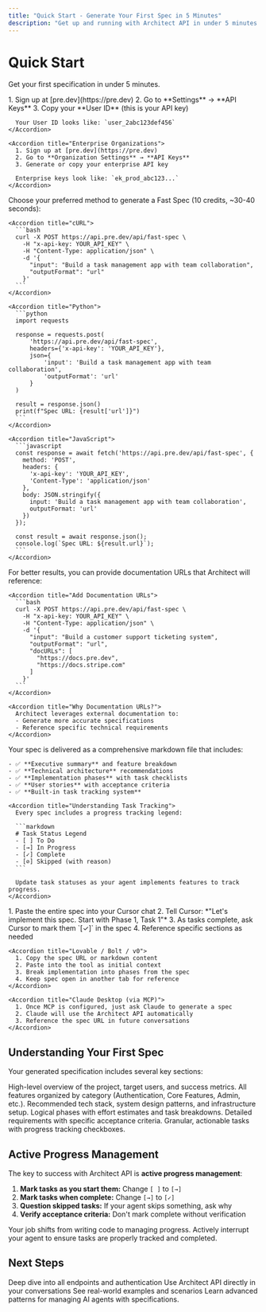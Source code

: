 ```yaml
---
title: "Quick Start - Generate Your First Spec in 5 Minutes"
description: "Get up and running with Architect API in under 5 minutes. Generate your first project specification and start guiding AI agents."
---
```


# Quick Start

Get your first specification in under 5 minutes.

<Steps>
  <Step title="Get Your API Key" icon="key">
    <Accordion title="Solo Users">
      1. Sign up at [pre.dev](https://pre.dev)
      2. Go to **Settings** → **API Keys**
      3. Copy your **User ID** (this is your API key)

      Your User ID looks like: `user_2abc123def456`
    </Accordion>

    <Accordion title="Enterprise Organizations">
      1. Sign up at [pre.dev](https://pre.dev)
      2. Go to **Organization Settings** → **API Keys**
      3. Generate or copy your enterprise API key

      Enterprise keys look like: `ek_prod_abc123...`
    </Accordion>
  </Step>

  <Step title="Make Your First Request" icon="terminal">
    Choose your preferred method to generate a Fast Spec (10 credits, ~30-40 seconds):

    <Accordion title="cURL">
      ```bash
      curl -X POST https://api.pre.dev/api/fast-spec \
        -H "x-api-key: YOUR_API_KEY" \
        -H "Content-Type: application/json" \
        -d '{
          "input": "Build a task management app with team collaboration",
          "outputFormat": "url"
        }'
      ```
    </Accordion>

    <Accordion title="Python">
      ```python
      import requests

      response = requests.post(
          'https://api.pre.dev/api/fast-spec',
          headers={'x-api-key': 'YOUR_API_KEY'},
          json={
              'input': 'Build a task management app with team collaboration',
              'outputFormat': 'url'
          }
      )

      result = response.json()
      print(f"Spec URL: {result['url']}")
      ```
    </Accordion>

    <Accordion title="JavaScript">
      ```javascript
      const response = await fetch('https://api.pre.dev/api/fast-spec', {
        method: 'POST',
        headers: {
          'x-api-key': 'YOUR_API_KEY',
          'Content-Type': 'application/json'
        },
        body: JSON.stringify({
          input: 'Build a task management app with team collaboration',
          outputFormat: 'url'
        })
      });

      const result = await response.json();
      console.log(`Spec URL: ${result.url}`);
      ```
    </Accordion>
  </Step>

  <Step title="Enhance with Documentation (Optional)" icon="book">
    For better results, you can provide documentation URLs that Architect will reference:

    <Accordion title="Add Documentation URLs">
      ```bash
      curl -X POST https://api.pre.dev/api/fast-spec \
        -H "x-api-key: YOUR_API_KEY" \
        -H "Content-Type: application/json" \
        -d '{
          "input": "Build a customer support ticketing system",
          "outputFormat": "url",
          "docURLs": [
            "https://docs.pre.dev",
            "https://docs.stripe.com"
          ]
        }'
      ```
    </Accordion>

    <Accordion title="Why Documentation URLs?">
      Architect leverages external documentation to:
      - Generate more accurate specifications
      - Reference specific technical requirements
    </Accordion>
  </Step>

  <Step title="View Your Specification" icon="eye">
    Your spec is delivered as a comprehensive markdown file that includes:

    - ✅ **Executive summary** and feature breakdown
    - ✅ **Technical architecture** recommendations
    - ✅ **Implementation phases** with task checklists
    - ✅ **User stories** with acceptance criteria
    - ✅ **Built-in task tracking system**

    <Accordion title="Understanding Task Tracking">
      Every spec includes a progress tracking legend:

      ```markdown
      # Task Status Legend
      - [ ] To Do
      - [→] In Progress
      - [✓] Complete
      - [⊘] Skipped (with reason)
      ```

      Update task statuses as your agent implements features to track progress.
    </Accordion>
  </Step>

  <Step title="Use with Your Favorite Agent" icon="bot">
    <Accordion title="Cursor">
      1. Paste the entire spec into your Cursor chat
      2. Tell Cursor: *"Let's implement this spec. Start with Phase 1, Task 1"*
      3. As tasks complete, ask Cursor to mark them `[✓]` in the spec
      4. Reference specific sections as needed
    </Accordion>

    <Accordion title="Lovable / Bolt / v0">
      1. Copy the spec URL or markdown content
      2. Paste into the tool as initial context
      3. Break implementation into phases from the spec
      4. Keep spec open in another tab for reference
    </Accordion>

    <Accordion title="Claude Desktop (via MCP)">
      1. Once MCP is configured, just ask Claude to generate a spec
      2. Claude will use the Architect API automatically
      3. Reference the spec URL in future conversations
    </Accordion>
  </Step>
</Steps>

## Understanding Your First Spec

Your generated specification includes several key sections:

<Accordion title="Executive Summary">
  High-level overview of the project, target users, and success metrics.
</Accordion>

<Accordion title="Features Breakdown">
  All features organized by category (Authentication, Core Features, Admin, etc.).
</Accordion>

<Accordion title="Technical Architecture">
  Recommended tech stack, system design patterns, and infrastructure setup.
</Accordion>

<Accordion title="Implementation Milestones">
  Logical phases with effort estimates and task breakdowns.
</Accordion>

<Accordion title="User Stories">
  Detailed requirements with specific acceptance criteria.
</Accordion>

<Accordion title="Task Checklists">
  Granular, actionable tasks with progress tracking checkboxes.
</Accordion>

## Active Progress Management

The key to success with Architect API is **active progress management**:

1. **Mark tasks as you start them:** Change `[ ]` to `[→]`
2. **Mark tasks when complete:** Change `[→]` to `[✓]`
3. **Question skipped tasks:** If your agent skips something, ask why
4. **Verify acceptance criteria:** Don't mark complete without verification

<Card title="Pro Tip: Be the PM, Let AI Be the Developer" icon="users">
  Your job shifts from writing code to managing progress. Actively interrupt your agent to ensure tasks are properly tracked and completed.
</Card>

## Next Steps

<CardGroup cols={3}>
  <Card title="Complete API Reference" icon="book" href="/api-reference/overview">
    Deep dive into all endpoints and authentication
  </Card>
  <Card title="Setup MCP Integration" icon="plug" href="/mcp-integration/setup">
    Use Architect API directly in your conversations
  </Card>
  <Card title="Explore Use Cases" icon="lightbulb" href="/guides/use-cases">
    See real-world examples and scenarios
  </Card>
</CardGroup>

<Card title="Ready for More Advanced Usage?" icon="arrow-right" href="/guides/best-practices">
  Learn advanced patterns for managing AI agents with specifications.
</Card>